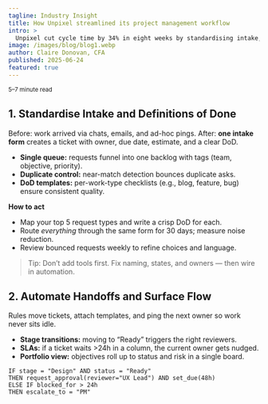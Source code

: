 ```yaml
---
tagline: Industry Insight
title: How Unpixel streamlined its project management workflow
intro: >
  Unpixel cut cycle time by 34% in eight weeks by standardising intake, automating handoffs, and giving teams real-time visibility across tools. Here's the playbook they used — and how you can adapt it to your stack.
image: /images/blog/blog1.webp
author: Claire Donovan, CFA
published: 2025-06-24
featured: true
---
```


<small>5–7 minute read</small>

## 1. Standardise Intake and Definitions of Done

Before: work arrived via chats, emails, and ad-hoc pings. After: **one intake form** creates a ticket with owner, due date, estimate, and a clear DoD.

- **Single queue:** requests funnel into one backlog with tags (team, objective, priority).
- **Duplicate control:** near-match detection bounces duplicate asks.
- **DoD templates:** per-work-type checklists (e.g., blog, feature, bug) ensure consistent quality.

**How to act**

- Map your top 5 request types and write a crisp DoD for each.
- Route _everything_ through the same form for 30 days; measure noise reduction.
- Review bounced requests weekly to refine choices and language.

> Tip: Don’t add tools first. Fix naming, states, and owners — then wire in automation.

## 2. Automate Handoffs and Surface Flow

Rules move tickets, attach templates, and ping the next owner so work never sits idle.

- **Stage transitions:** moving to “Ready” triggers the right reviewers.
- **SLAs:** if a ticket waits >24h in a column, the current owner gets nudged.
- **Portfolio view:** objectives roll up to status and risk in a single board.

```text
IF stage = "Design" AND status = "Ready"
THEN request_approval(reviewer="UX Lead") AND set_due(48h)
ELSE IF blocked_for > 24h
THEN escalate_to = "PM"
```
